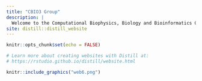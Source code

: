 ```yaml
---
title: "CBIO3 Group"
description: |
  Welcome to the Computational Biophysics, Biology and Bioinformatics Group
site: distill::distill_website
---
```


```r
knitr::opts_chunk$set(echo = FALSE)

# Learn more about creating websites with Distill at:
# https://rstudio.github.io/distill/website.html

```

```r
knitr::include_graphics("web6.png")
```
